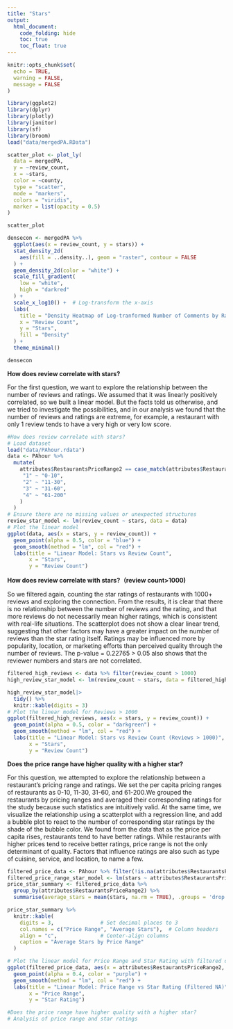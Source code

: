 ```yaml
---
title: "Stars"
output: 
  html_document:
    code_folding: hide
    toc: true
    toc_float: true
---
```

```r
knitr::opts_chunk$set(
  echo = TRUE,    
  warning = FALSE,
  message = FALSE   
)
```

```r
library(ggplot2)
library(dplyr)
library(plotly)
library(janitor)
library(sf)
library(broom)
load("data/mergedPA.RData")
```

```r
scatter_plot <- plot_ly(
  data = mergedPA,
  y = ~review_count,
  x = ~stars,
  color = ~county,
  type = "scatter",
  mode = "markers",
  colors = "viridis",
  marker = list(opacity = 0.5)
) 

scatter_plot
```


```r
densecon <- mergedPA %>%
  ggplot(aes(x = review_count, y = stars)) +
  stat_density_2d(
    aes(fill = ..density..), geom = "raster", contour = FALSE
  ) +  
  geom_density_2d(color = "white") + 
  scale_fill_gradient(
    low = "white",  
    high = "darkred"  
  ) +
  scale_x_log10() +  # Log-transform the x-axis
  labs(
    title = "Density Heatmap of Log-tranformed Number of Comments by Ratings with Contours",
    x = "Review Count",
    y = "Stars",
    fill = "Density"
  ) +
  theme_minimal()

densecon

```
**How does review correlate with stars?**

For the first question, we want to explore the relationship between the number of reviews and ratings. We assumed that it was linearly positively correlated, so we built a linear model. But the facts told us otherwise, and we tried to investigate the possibilities, and in our analysis we found that the number of reviews and ratings are extreme, for example, a restaurant with only 1 review tends to have a very high or very low score.
```r
#How does review correlate with stars?
# Load dataset
load("data/PAhour.rdata")
data <- PAhour %>%
  mutate(
    attributes$RestaurantsPriceRange2 == case_match(attributes$RestaurantsPriceRange2,
     "1" ~ "0-10",
     "2" ~ "11-30",
     "3" ~ "31-60",
     "4" ~ "61-200"
    )
  )
# Ensure there are no missing values or unexpected structures
review_star_model <- lm(review_count ~ stars, data = data)
# Plot the linear model
ggplot(data, aes(x = stars, y = review_count)) +
  geom_point(alpha = 0.5, color = "blue") +
  geom_smooth(method = "lm", col = "red") +
  labs(title = "Linear Model: Stars vs Review Count",
       x = "Stars",
       y = "Review Count")

```

**How does review correlate with stars?（review count>1000)**

So we filtered again, counting the star ratings of restaurants with 1000+ reviews and exploring the connection. From the results, it is clear that there is no relationship between the number of reviews and the rating, and that more reviews do not necessarily mean higher ratings, which is consistent with real-life situations. The scatterplot does not show a clear linear trend, suggesting that other factors may have a greater impact on the number of reviews than the star rating itself. Ratings may be influenced more by popularity, location, or marketing efforts than perceived quality through the number of reviews. The p-value = 0.22765 > 0.05 also shows that the reviewer numbers and stars are not correlated.

```r
filtered_high_reviews <- data %>% filter(review_count > 1000)
high_review_star_model <- lm(review_count ~ stars, data = filtered_high_reviews)
```

```r
high_review_star_model|>
  tidy() %>%
  knitr::kable(digits = 3)
# Plot the linear model for Reviews > 1000
ggplot(filtered_high_reviews, aes(x = stars, y = review_count)) +
  geom_point(alpha = 0.5, color = "darkgreen") +
  geom_smooth(method = "lm", col = "red") +
  labs(title = "Linear Model: Stars vs Review Count (Reviews > 1000)",
       x = "Stars",
       y = "Review Count")
```


**Does the price range have higher quality with a higher star?**

For this question, we attempted to explore the relationship between a restaurant's pricing range and ratings. We set the per capita pricing ranges of restaurants as 0-10, 11-30, 31-60, and 61-200.We grouped the restaurants by pricing ranges and averaged their corresponding ratings for the study because such statistics are intuitively valid. At the same time, we visualize the relationship using a scatterplot with a regression line, and add a bubble plot to react to the number of corresponding star ratings by the shade of the bubble color. We found from the data that as the price per capita rises, restaurants tend to have better ratings. While restaurants with higher prices tend to receive better ratings, price range is not the only determinant of quality. Factors that influence ratings are also such as type of cuisine, service, and location, to name a few.
```r
filtered_price_data <- PAhour %>% filter(!is.na(attributes$RestaurantsPriceRange2)&(attributes$RestaurantsPriceRange2 != "None"))
filtered_price_range_star_model <- lm(stars ~ attributes$RestaurantsPriceRange2, data = filtered_price_data)
price_star_summary <- filtered_price_data %>%
  group_by(attributes$RestaurantsPriceRange2) %>%
  summarise(average_stars = mean(stars, na.rm = TRUE), .groups = 'drop')

price_star_summary %>%
  knitr::kable(
    digits = 3,               # Set decimal places to 3
    col.names = c("Price Range", "Average Stars"),  # Column headers
    align = "c",              # Center-align columns
    caption = "Average Stars by Price Range"
  )
```

```r

# Plot the linear model for Price Range and Star Rating with filtered data
ggplot(filtered_price_data, aes(x = attributes$RestaurantsPriceRange2, y = stars)) +
  geom_point(alpha = 0.4, color = "purple") +
  geom_smooth(method = "lm", col = "red") +
  labs(title = "Linear Model: Price Range vs Star Rating (Filtered NA)",
       x = "Price Range",
       y = "Star Rating")

#Does the price range have higher quality with a higher star?
# Analysis of price range and star ratings
```



